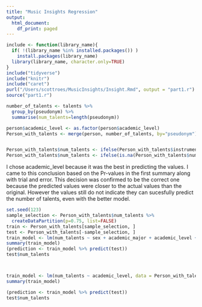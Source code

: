 ```yaml
---
title: "Music Insights Regression"
output:
  html_document:
    df_print: paged
---
```

 

```r

include <- function(library_name){
  if( !(library_name %in% installed.packages()) )
    install.packages(library_name) 
  library(library_name, character.only=TRUE)
}
include("tidyverse")
include("knitr")
include("caret")
purl("/Users/scottroes/MusicInsights/Insight.Rmd", output = "part1.r")
source("part1.r")

```



```r

number_of_talents <- talents %>%
  group_by(pseudonym) %>%
  summarise(num_talents=length(pseudonym))

person$academic_level <- as.factor(person$academic_level)
Person_with_talents <- merge(person, number_of_talents, by="pseudonym")


Person_with_talents$num_talents <- ifelse(Person_with_talents$instruments=="", 0, Person_with_talents$num_talents)
Person_with_talents$num_talents <- ifelse(is.na(Person_with_talents$num_talents), 0, Person_with_talents$num_talents)


```

I chose academic_level because it was the best in predicting the values. I came to this conclusion based on the Pr-values in the first summary along with trial and error. This decision was confirmed to be the correct one because the predicted values were closer to the actual values than the original. However the values still do not indicate they can sucesfully predict the number of talents, even with the better model.
```r
set.seed(123)
sample_selection <- Person_with_talents$num_talents %>%
  createDataPartition(p=0.75, list=FALSE)
train <- Person_with_talents[sample_selection, ]
test <- Person_with_talents[-sample_selection, ]
train_model <- lm(num_talents ~ sex + academic_major + academic_level + year_born, data=Person_with_talents)
summary(train_model)
(prediction <- train_model %>% predict(test))
test$num_talents



train_model <- lm(num_talents ~ academic_level, data = Person_with_talents)
summary(train_model)

(prediction <- train_model %>% predict(test))
test$num_talents
```


